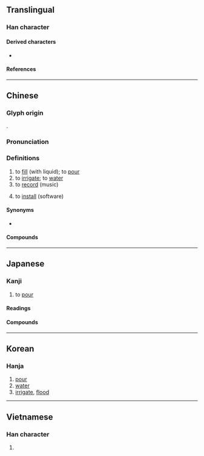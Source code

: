 {{also|潅}}
{{character info}}
==Translingual==

===Han character===
{{Han char|rn=85|rad=水|as=18|asmj+=17|sn=21|snmj+=20|four=34114|canj=ETRG|ids=⿰氵雚}}

====Derived characters====
* {{l|mul|[[𪈸]], [[𫕷]]}}

====References====
{{Han ref|kx=0662.350|dkj=18759|dj=1071.300|hdz=31786.130|uh=704C}}

----

==Chinese==
{{zh-forms|ss=浂}}

===Glyph origin===
{{Han etym}}
{{Han compound|水|雚|c1=s|c2=p|t1=water|ls=psc}}.

===Pronunciation===
{{zh-pron
|m=guàn
|m-s=
|c=gun3
|c-t=
|g=
|h=pfs=kon
|j=
|mb=go̤̿ng
|md=guáng
|mn=koàn
|mn-t=guang3/guêng3
|mn-t_note=guang3 - Shantou; guêng3 - Chaozhou
|w=
|x=
|mc=y
|oc=y
|cat=v
}}

===Definitions===
{{zh-hanzi}}

# to [[fill]] (with liquid); to [[pour]]
# to [[irrigate]]; to [[water]]
# to [[record]] (music)
#: {{zh-x|灌 唱片|to make a record}}
# {{lb|zh|Taiwan}} to [[install]] (software)

====Synonyms====
* {{s|to irrigate}}
{{zh-syn-saurus|灌溉}}

====Compounds====
{{zh-der|fold=1|倒灌|冬灌|半灌木|叢灌|噴灑灌溉|如湯灌雪|如雷灌耳|抱甕灌圃|排灌|提灌|春灌|海水倒灌|淹灌|溝灌|漫灌|潛灌|澆灌|灌區|灌口二郎|灌唱片|灌園食力|灌夫罵坐|灌救|灌木|灌水|灌注|灌注器|灌溉|灌溉工程|灌溉渠|灌滌|灌漿|灌灌|灌瓜之義|灌籃|灌精兒|灌腸|灌膿|灌輸|灌迷湯|灌酒|灌醉|灌錄|灌音|灌頂|灌香腸|灌黃湯|畦溝灌溉|盤灌法|絳灌|罵坐灌夫|自流灌溉|莽灌夫|負壺灌區|輪流灌溉|醍醐灌頂|錄灌}}

{{zh-cat|Intermediate}}

----

==Japanese==
{{ja-kanji forms|潅|灌|ex=y}}

===Kanji===
{{ja-kanji|grade=|rs=水18|shin=潅}}

# to [[pour]]

====Readings====
{{ja-readings
|goon=かん<くわん, がん<ぐわん
|kanon=かん<くわん
|kun=そそ-ぐ
}}

====Compounds====
{{col2-u|ja
|{{ja-r|灌%域|かん%いき}}
|{{ja-r|灌%園|かん%えん}}
|{{ja-r|灌%漑|かん%がい}}
|{{ja-r|灌%灌|かん%かん}}
|{{ja-r|灌%所|かん%じょ}}
|{{ja-r|灌%頂|かん%じょう}}
|{{ja-r|灌%寖|かん%しん|rom=-}}, {{ja-r|灌%浸|かん%しん}}
|{{ja-r|灌%水|かん%すい}}
|{{ja-r|灌%注|かん%ちゅう}}
|{{ja-r|灌%腸|かん%ちょう}} ({{ja-r|浣%腸|かん%ちょう|rom=-}})
|{{ja-r|灌%頂|かん%ちょう}}
|{{ja-r|灌%田|かん%でん}}
|{{ja-r|灌%仏|かん%ぶつ}}
|{{ja-r|灌%仏%会|かん%ぶつ%え}}
|{{ja-r|灌%木|かん%ぼく}}
|{{ja-r|灌%莽|かん%もう}}
|{{ja-r|灌%沐|かん%もく}}
|{{ja-r|灌%輸|かん%ゆ}}
|{{ja-r|灌%沃|かん%よく}}
|{{ja-r|漑%灌|がい%かん}}
|{{ja-r|澆%灌|ぎょう%かん}}
|{{ja-r|浸%灌|しん%かん}}
|{{ja-r|沃%灌|よっ%かん}}
}}

----

==Korean==

===Hanja===
{{ko-hanja|hangeul=관}}

# [[pour]]
# [[water]]
# [[irrigate]], [[flood]]

----

==Vietnamese==

===Han character===
{{vi-readings|reading=quán|rs=水18}}

# {{rfdef|vi}}